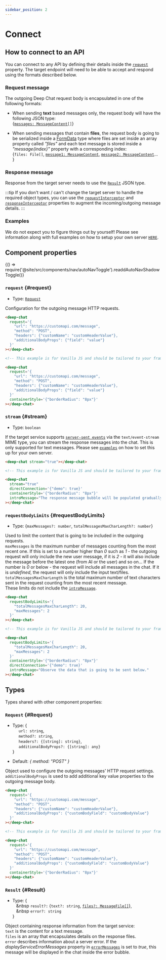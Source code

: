 ```yaml
---
sidebar_position: 2
---
```


# Connect

<h2>How to connect to an API</h2>

You can connect to any API by defining their details inside the [`request`](#request) property. The target endpoint will need to be able to accept
and respond using the formats described below.

<h3>Request message</h3>

The outgoing Deep Chat request body is encapsulated in one of the following formats:

- When sending **text** based messages only, the request body will have the following JSON type: <br />
  {[`messages: MessageContent[]`](./messages/#MessageContent)} <br />

- When sending messages that contain **files**, the request body is going to be serialized inside a [FormData](https://developer.mozilla.org/en-US/docs/Web/API/FormData) type
  where files are set inside an array property called _"files"_ and each text message is stored inside a _"message{index}"_ property with a corresponding index: <br />
  {`files: File[]`, [`message1: MessageContent`](./messages/#MessageContent), [`message2: MessageContent`](./messages/#MessageContent)... } <br />

<h3>Response message</h3>

Response from the target server needs to use the [`Result`](#Result) JSON type.

:::tip
If you don't want / can't change the target server to handle the required object types, you can use the [`requestInterceptor`](interceptors/#requestInterceptor)
and [`responseInterceptor`](interceptors/#responseInterceptor) properties to augment the incoming/outgoing message details.
:::

<h3>Examples</h3>

We do not expect you to figure things out by yourself! Please see information along with full examples on how to setup your own server [`HERE`](https://deepchat.dev/examples/servers).

<h2>Component properties</h2>


<BrowserOnly>{() => require('@site/src/components/nav/autoNavToggle').readdAutoNavShadowToggle()}</BrowserOnly>

### `request` {#request}

- Type: [`Request`](#Request)

Configuration for the outgoing message HTTP requests.

<ComponentContainer>
  <DeepChatBrowser
    containerStyle={{borderRadius: '8px'}}
    request={{
      url: 'https://customapi.com/message',
      method: 'POST',
      headers: {customName: 'customHeaderValue'},
      additionalBodyProps: {field: 'value'},
    }}
  ></DeepChatBrowser>
</ComponentContainer>

<Tabs>
<TabItem value="js" label="Sample code">

```html
<deep-chat
  request='{
    "url": "https://customapi.com/message",
    "method": "POST",
    "headers": {"customName": "customHeaderValue"},
    "additionalBodyProps": {"field": "value"}
  }'
></deep-chat>
```

</TabItem>
<TabItem value="py" label="Full code">

```html
<!-- This example is for Vanilla JS and should be tailored to your framework (see Examples) -->

<deep-chat
  request='{
    "url": "https://customapi.com/message",
    "method": "POST",
    "headers": {"customName": "customHeaderValue"},
    "additionalBodyProps": {"field": "value"}
  }'
  containerStyle='{"borderRadius": "8px"}'
></deep-chat>
```

</TabItem>
</Tabs>

<LineBreak></LineBreak>

### `stream` {#stream}

- Type: `boolean`

If the target service supports [`server-sent events`](https://developer.mozilla.org/en-US/docs/Web/API/Server-sent_events/Using_server-sent_events) via the `text/event-stream` MIME type, you
can stream the response messages into the chat. This is only supported for text messages.
Please see [`examples`](https://deepchat.dev/examples/servers) on how to set this up for your own server.

<ComponentContainer>
  <DeepChatBrowser
    containerStyle={{borderRadius: '8px'}}
    stream={true}
    directConnection={{demo: true}}
    introMessage={`The response message bubble will be populated gradually with text events.`}
  ></DeepChatBrowser>
</ComponentContainer>

<Tabs>
<TabItem value="js" label="Sample code">

```html
<deep-chat stream="true"></deep-chat>
```

</TabItem>
<TabItem value="py" label="Full code">

```html
<!-- This example is for Vanilla JS and should be tailored to your framework (see Examples) -->

<deep-chat
  stream="true"
  directConnection='{"demo": true}'
  containerStyle='{"borderRadius": "8px"}'
  introMessage="The response message bubble will be populated gradually with text events."
></deep-chat>
```

</TabItem>
</Tabs>

<LineBreak></LineBreak>

### `requestBodyLimits` {#requestBodyLimits}

- Type: {`maxMessages?: number`, `totalMessagesMaxCharLength?: number`}

Used to limit the content that is going to be included in the outgoing requests. <br />
`maxMessages` is the maximum number of messages counting from the most recent one. If this is set to a number higher than _0_ such as _1_ - the outgoing request will only include the new user message,
if it is _2_ - it will also include the message before the latest one (from AI or the user) and so on... If the number is _0_ or below - the request will include all messages in the chat. If
it is _undefined_, the request will only include the input text/files. <br />
`totalMessagesMaxCharLength` is the total maximum number of text characters sent in the request counting from the most recent message. <br />
These limits do not include the [`introMessage`](./messages#introMessage).

<ComponentContainer>
  <DeepChatBrowser
    containerStyle={{borderRadius: '8px'}}
    introMessage={`Observe the data that is going to be sent below.`}
    requestBodyLimits={{
      totalMessagesMaxCharLength: 20,
      maxMessages: 2,
    }}
    directConnection={{demo: true}}
  ></DeepChatBrowser>
</ComponentContainer>

<Tabs>
<TabItem value="js" label="Sample code">

```html
<deep-chat
  requestBodyLimits='{
    "totalMessagesMaxCharLength": 20,
    "maxMessages": 2
  }'
></deep-chat>
```

</TabItem>
<TabItem value="py" label="Full code">

```html
<!-- This example is for Vanilla JS and should be tailored to your framework (see Examples) -->

<deep-chat
  requestBodyLimits='{
    "totalMessagesMaxCharLength": 20,
    "maxMessages": 2
  }'
  containerStyle='{"borderRadius": "8px"}'
  directConnection='{"demo": true}'
  introMessage="Observe the data that is going to be sent below."
></deep-chat>
```

</TabItem>
</Tabs>

<LineBreak></LineBreak>

## Types

Types shared with other component properties:

### `Request` {#Request}

- Type: {<br />
  &nbsp;&nbsp;&nbsp;&nbsp; `url: string`, <br />
  &nbsp;&nbsp;&nbsp;&nbsp; `method?: string`, <br />
  &nbsp;&nbsp;&nbsp;&nbsp; `headers?: {[string]: string}`, <br />
  &nbsp;&nbsp;&nbsp;&nbsp; `additionalBodyProps?: {[string]: any}` <br />
  }

- Default: _{ method: "POST" }_

Object used to configure the outgoing messages' HTTP request settings. <br />
`additionalBodyProps` is used to add additional key value properties to the outgoing message body.

<ComponentContainer>
  <DeepChatBrowser
    containerStyle={{borderRadius: '8px'}}
    request={{
      url: 'https://customapi.com/message',
      method: 'POST',
      headers: {customName: 'customHeaderValue'},
      additionalBodyProps: {customBodyField: 'customBodyValue'},
    }}
  ></DeepChatBrowser>
</ComponentContainer>

<Tabs>
<TabItem value="js" label="Sample code">

```html
<deep-chat
  request='{
    "url": "https://customapi.com/message",
    "method": "POST",
    "headers": {"customName": "customHeaderValue"},
    "additionalBodyProps": {"customBodyField": "customBodyValue"}
  }'
></deep-chat>
```

</TabItem>
<TabItem value="py" label="Full code">

```html
<!-- This example is for Vanilla JS and should be tailored to your framework (see Examples) -->

<deep-chat
  request='{
    "url": "https://customapi.com/message",
    "method": "POST",
    "headers": {"customName": "customHeaderValue"},
    "additionalBodyProps": {"customBodyField": "customBodyValue"}
  }'
  containerStyle='{"borderRadius": "8px"}'
></deep-chat>
```

</TabItem>
</Tabs>

<LineBreak></LineBreak>

### `Result` {#Result}

- Type: {<br />
  &nbsp;&nbsp;&nbsp;&nbsp `result?:` {`text?: string`, [`files?: MessageFile[]`](./messages#MessageFile)}, <br />
  &nbsp;&nbsp;&nbsp;&nbsp `error?: string` <br />
  }

Object containing response information from the target service: <br />
`text` is the content for a text message. <br />
`files` is an array that encapsulates details on the response files. <br />
`error` describes information about a server error. If the _displayServiceErrorMessages_ property in [`errorMessages`](./messages#errorMessages)
is set to _true_, this message will be displayed in the chat inside the error bubble. <br />

<LineBreak></LineBreak>
